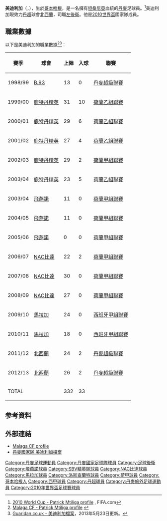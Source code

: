 {{noteTA
|G1=uefa
|T=zh-hans:帕特里克·姆蒂利加; zh-hk:柏德歷·美迪利加;
|1=zh-hans:姆蒂利加; zh-hk:美迪利加;
|2=zh-hans:莫腾·奥尔森;zh-hk:摩頓·奧臣;zh-tw:莫騰·奧爾森;
}}
{{Infobox Football biography 2
| playername          = 美迪利加<br>''Patrick Jan Mtiliga''
| image               =
| dateofbirth         = {{birth date and age|1981|1|28}}
| cityofbirth         = [[哥本哈根|哥本哈根]]
| countryofbirth      = {{DEN}}
| height              = {{height|m=1.71}}
| position            = [[左後衛|左後衛]]
| currentclub         = {{flagicon|DEN}}[[北西蘭足球俱樂部|北西蘭]]
| clubnumber          = 8
| youthyears1         =  |youthclubs1 = [[1893足球會|B.93]]
| years1              = 1998–1999 |clubs1 = {{flagicon|DEN}}[[1893足球會|B.93]]     |caps1 = 13  |goals1 = 0
| years2              = 1999–2006 |clubs2 = {{flagicon|NED}}[[飛燕諾|飛燕諾]]      |caps2 = 22 |goals2 = 0
| years3              = 1999–2004 |clubs3 = →{{flagicon|NED}}[[SBV精英|鹿特丹精英]](外借) |caps3 = 139   |goals3 = 28
| years4              = 2006–2009 |clubs4 = {{flagicon|NED}}[[NAC比達|NAC比達]] |caps4 = 79   |goals4 = 2
| years5              = 2009–2011 |clubs5 = {{flagicon|ESP}}[[馬拉加足球俱樂部|馬拉加]] |caps5 = 42   |goals5 = 0
| years6              = 2011–     |clubs6 = {{flagicon|DEN}}[[北西蘭足球俱樂部|北西蘭]] |caps6 = 50   |goals6 = 4
| nationalyears1      = 1997      |nationalteam1 = 丹麥U17 | nationalcaps1 = 20 |nationalgoals1 = 0
| nationalyears2      = 1998–2001 |nationalteam2 = 丹麥U19 | nationalcaps2 = 8 |nationalgoals2 = 3
| nationalyears3      = 2000–2002 |nationalteam3 = [[丹麥21歲以下國家足球隊|丹麥U21]] | nationalcaps3 = 9 |nationalgoals3 = 1
| nationalyears4      = 2008–     |nationalteam4 = {{fb|DEN}}              |nationalcaps4 = 6 |nationalgoals4 = 0<ref>{{Cite web |url=http://www.dbu.dk/landshold/landsholdsdatabasen/LBasePlayerInfo.aspx?playerid=4229 |title=DBU Patrick Mtiliga statistics |access-date=2010-07-27 |archive-date=2019-10-16 |archive-url=https://web.archive.org/web/20191016011450/http://www.dbu.dk/landshold/landsholdsdatabasen/LBasePlayerInfo.aspx?playerid=4229 }}</ref>
| pcupdate            = 2013年5月23日
| ntupdate            = 2013年5月23日
}}
'''美迪利加'''（'''{{lang-da|Patrick Jan Mtiliga}}'''，{{bd|1981年|1月28日|}}），生於[[哥本哈根|哥本哈根]]，是一名擁有[[坦桑尼亞|坦桑尼亞]]血統的[[丹麥|丹麥]]足球員。<ref>[http://www.fifa.com/worldcup/players/player=186369/profile.html 2010 World Cup - Patrick Mtiliga profile] {{Wayback|url=http://www.fifa.com/worldcup/players/player=186369/profile.html |date=20100611022335 }}, FIFA.com</ref>美迪利加現效力[[丹超|丹超]]球會[[北西蘭足球俱樂部|北西蘭]]，司職[[後衛_(足球)|左後衛]]。他是[[2010年世界盃足球賽|2010世界盃]]國家隊成員。

==職業數據==
以下是美迪利加的職業數據<ref>[http://www.malagacf.com/equipo/malaga/ficha581.html Malaga CF - Patrick Mtiliga profile] {{webarchive|url=https://web.archive.org/web/20100410045011/http://www.malagacf.com/equipo/malaga/ficha581.html |date=2010-04-10 }}</ref><ref>[http://guardian.touch-line.com/?Lang=0&CTID=10&CPID=14&pStr=Player&PLID=66082&TEID=5934 Guaridan.co.uk - 美迪利加檔案{{en}}]，2013年5月23日更新。</ref>︰
{| class="wikitable"
|-
! 賽季 !! 球會 !! 上陣 !! 入球 !! 聯賽  
|-  
| 1998/99 || {{flagicon|Denmark}} [[1893足球會|B.93]] || 13 || 0 || [[丹麥超級聯賽|丹麥超級聯賽]]
|-  
| 1999/00 || {{flagicon|Netherlands}} [[SBV精英|鹿特丹精英]] || 31 || 10 || [[荷兰足球乙级联赛|荷蘭乙組聯賽]]
|- 
| 2000/01 || {{flagicon|Netherlands}} [[SBV精英|鹿特丹精英]] || 29 || 6 || [[荷兰足球乙级联赛|荷蘭乙組聯賽]]
|- 
| 2001/02 || {{flagicon|Netherlands}} [[SBV精英|鹿特丹精英]] || 27 || 4 || [[荷兰足球乙级联赛|荷蘭乙組聯賽]]
|- 
| 2002/03 || {{flagicon|Netherlands}} [[SBV精英|鹿特丹精英]] || 29 || 2 || [[荷蘭甲組聯賽|荷蘭甲組聯賽]]
|- 
| 2003/04 || {{flagicon|Netherlands}} [[SBV精英|鹿特丹精英]] || 23 || 5 || [[荷兰足球乙级联赛|荷蘭乙組聯賽]]
|-  
| 2003/04 || {{flagicon|Netherlands}} [[飛燕諾|飛燕諾]] || 11 || 0 || [[荷蘭甲組聯賽|荷蘭甲組聯賽]]  
|-
| 2004/05 || {{flagicon|Netherlands}} [[飛燕諾|飛燕諾]] || 11 || 0 || [[荷蘭甲組聯賽|荷蘭甲組聯賽]]  
|-
| 2005/06 || {{flagicon|Netherlands}} [[飛燕諾|飛燕諾]] || 0 || 0 || [[荷蘭甲組聯賽|荷蘭甲組聯賽]]  
|- 
| 2006/07 || {{flagicon|Netherlands}} [[NAC比達|NAC比達]] || 22 || 2 || [[荷蘭甲組聯賽|荷蘭甲組聯賽]]  
|-
| 2007/08 || {{flagicon|Netherlands}} [[NAC比達|NAC比達]] || 30 || 0 || [[荷蘭甲組聯賽|荷蘭甲組聯賽]]  
|- 
| 2008/09 || {{flagicon|Netherlands}} [[NAC比達|NAC比達]] || 27 || 0 || [[荷蘭甲組聯賽|荷蘭甲組聯賽]] 
|-  
| 2009/10 || {{flagicon|Spain}} [[馬拉加足球俱樂部|馬拉加]] || 24 || 0 || [[西班牙甲組聯賽|西班牙甲組聯賽]]  
|-
| 2010/11 || {{flagicon|Spain}} [[馬拉加足球俱樂部|馬拉加]] || 18 || 0 || [[西班牙甲組聯賽|西班牙甲組聯賽]]  
|-
| 2011/12 || {{flagicon|Denmark}} [[北西蘭足球俱樂部|北西蘭]] || 24 || 2 || [[丹麥超級聯賽|丹麥超級聯賽]]  
|-
| 2012/13 || {{flagicon|Denmark}} [[北西蘭足球俱樂部|北西蘭]] || 26 || 2 || [[丹麥超級聯賽|丹麥超級聯賽]]  
|-
! colspan=2 |TOTAL  
! 332  
! 33  
!  
|}

== 参考資料 ==
{{reflist}}

== 外部連結 ==
*[https://web.archive.org/web/20100410045011/http://www.malagacf.com/equipo/malaga/ficha581.html Malaga CF profile]
*[http://www.dbu.dk/landshold/landsholdsdatabasen/LBasePlayerInfo.aspx?playerid=4229 丹麥國家隊 美迪利加檔案] {{Wayback|url=http://www.dbu.dk/landshold/landsholdsdatabasen/LBasePlayerInfo.aspx?playerid=4229 |date=20191016011450 }}



{{Denmark Squad 2010 World Cup}}

{{DEFAULTSORT:Mtiliga, Patrick}}
[[Category:丹麥足球運動員|Category:丹麥足球運動員]]
[[Category:丹麥國家足球隊球員|Category:丹麥國家足球隊球員]]
[[Category:足球後衛|Category:足球後衛]]
[[Category:飛燕諾球員|Category:飛燕諾球員]]
[[Category:SBV精英隊球員|Category:SBV精英隊球員]]
[[Category:NAC比達球員|Category:NAC比達球員]]
[[Category:馬拉加球員|Category:馬拉加球員]]
[[Category:洛斯查蘭特球員|Category:洛斯查蘭特球員]]
[[Category:荷甲球員|Category:荷甲球員]]
[[Category:哥本哈根人|Category:哥本哈根人]]
[[Category:西甲球員|Category:西甲球員]]
[[Category:丹超球員|Category:丹超球員]]
[[Category:丹麥旅外足球運動員|Category:丹麥旅外足球運動員]]
[[Category:2010年世界盃足球賽球員|Category:2010年世界盃足球賽球員]]